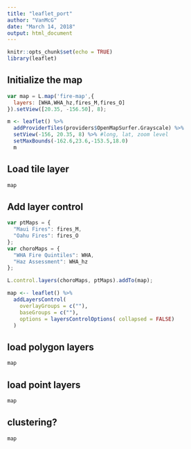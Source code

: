```yaml
---
title: "leaflet_port"
author: "VanMcG"
date: "March 14, 2018"
output: html_document
---
```


```r
knitr::opts_chunk$set(echo = TRUE)
library(leaflet)
```

## Initialize the map
```js
var map = L.map('fire-map',{
  layers: [WHA,WHA_hz,fires_M,fires_O]
}).setView([20.35, -156.50], 8);
```

```r
m <- leaflet() %>%
  addProviderTiles(providers$OpenMapSurfer.Grayscale) %>%
  setView(-156, 20.35, 8) %>% #long, lat, zoom level 
  setMaxBounds(-162.6,23.6,-153.5,18.0)
  m
```


## Load tile layer
```r
map
```

## Add layer control
```js
var ptMaps = {
  "Maui Fires": fires_M,
  "Oahu Fires": fires_O
};
var choroMaps = {
  "WHA Fire Quintiles": WHA,
  "Haz Assessment": WHA_hz
};

L.control.layers(choroMaps, ptMaps).addTo(map);
```

```r
map <-- leaflet() %>%
  addLayersControl(
    overlayGroups = c(""),
    baseGroups = c(""),
    options = layersControlOptions( collapsed = FALSE)
  )
```

## load polygon layers
```r
map
```

## load point layers
```r
map
```

## clustering?
```r
map
```

